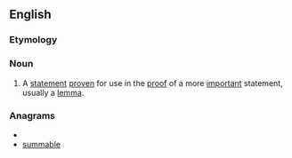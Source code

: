 ==English==

===Etymology===
{{prefix|sub|lemma}}

===Noun===
{{en-noun|pl2=sublemmata}}
#{{mathematics}} A [[statement]] [[prove]]n for use in the [[proof]] of a more [[important]] statement, usually a [[lemma]].

===Anagrams===
* {{alphagram|abelmmsu}}
* [[summable#English|summable]]